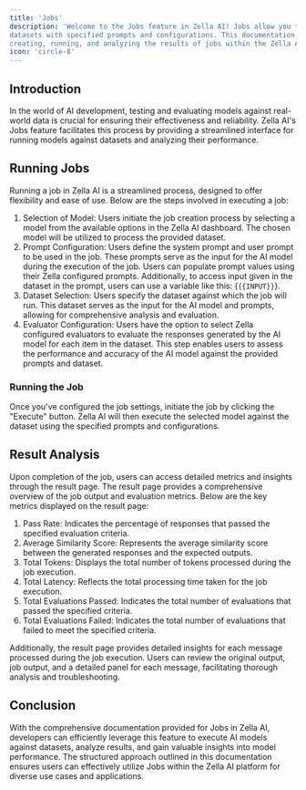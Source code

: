 ```yaml
---
title: 'Jobs'
description: 'Welcome to the Jobs feature in Zella AI! Jobs allow you to run AI models against 
datasets with specified prompts and configurations. This documentation will guide you through 
creating, running, and analyzing the results of jobs within the Zella AI platform.'
icon: 'circle-8'
---
```


## Introduction

In the world of AI development, testing and evaluating models against real-world data is crucial
for ensuring their effectiveness and reliability. Zella AI's Jobs feature facilitates this process
by providing a streamlined interface for running models against datasets and analyzing their performance.

## Running Jobs

Running a job in Zella AI is a streamlined process, designed to offer flexibility and ease of use.
Below are the steps involved in executing a job:

1. Selection of Model: Users initiate the job creation process by selecting a model from the available
   options in the Zella AI dashboard. The chosen model will be utilized to process the provided dataset.
2. Prompt Configuration: Users define the system prompt and user prompt to be used in the job. These prompts
   serve as the input for the AI model during the execution of the job. Users can populate prompt values using
   their Zella configured prompts. Additionally, to access input given in the dataset in the prompt, users can
   use a variable like this: {`{{INPUT}}`}.
3. Dataset Selection: Users specify the dataset against which the job will run. This dataset serves as
   the input for the AI model and prompts, allowing for comprehensive analysis and evaluation.
4. Evaluator Configuration: Users have the option to select Zella configured evaluators to evaluate
   the responses generated by the AI model for each item in the dataset. This step enables users to assess
   the performance and accuracy of the AI model against the provided prompts and dataset.

### Running the Job

Once you've configured the job settings, initiate the job by clicking the "Execute" button. Zella AI will
then execute the selected model against the dataset using the specified prompts and configurations.

## Result Analysis

Upon completion of the job, users can access detailed metrics and insights through the result page.
The result page provides a comprehensive overview of the job output and evaluation metrics. Below are
the key metrics displayed on the result page:

1. Pass Rate: Indicates the percentage of responses that passed the specified evaluation criteria.
2. Average Similarity Score: Represents the average similarity score between the generated responses
   and the expected outputs.
3. Total Tokens: Displays the total number of tokens processed during the job execution.
4. Total Latency: Reflects the total processing time taken for the job execution.
5. Total Evaluations Passed: Indicates the total number of evaluations that passed the specified criteria.
6. Total Evaluations Failed: Indicates the total number of evaluations that failed to meet the
   specified criteria.

Additionally, the result page provides detailed insights for each message processed during the job execution.
Users can review the original output, job output, and a detailed panel for each message, facilitating thorough
analysis and troubleshooting.

## Conclusion

With the comprehensive documentation provided for Jobs in Zella AI, developers can efficiently
leverage this feature to execute AI models against datasets, analyze results, and gain valuable
insights into model performance. The structured approach outlined in this documentation ensures
users can effectively utilize Jobs within the Zella AI platform for diverse use cases and applications.
